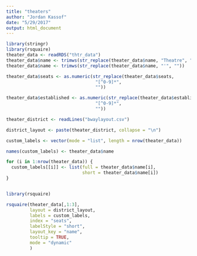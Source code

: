 ```yaml
---
title: "theaters"
author: "Jordan Kassof"
date: "5/29/2017"
output: html_document
---
```


```r
library(stringr)
library(rsquaire)
theater_data <- readRDS("thtr_data")
theater_data$name <- trimws(str_replace(theater_data$name, "Theatre", ""))
theater_data$name <- trimws(str_replace(theater_data$name, "'", ""))

theater_data$seats <- as.numeric(str_replace(theater_data$seats,
                                  "[^0-9]*",
                                  ""))

theater_data$established <- as.numeric(str_replace(theater_data$established,
                                  "[^0-9]*",
                                  ""))

theater_district <- readLines("bwaylayout.csv")

district_layout <- paste(theater_district, collapse = "\n")

custom_labels <- vector(mode = "list", length = nrow(theater_data))

names(custom_labels) <- theater_data$name

for (i in 1:nrow(theater_data)) {
  custom_labels[[i]] <- list(full = theater_data$name[i],
                             short = theater_data$name[i])
}


library(rsquaire)

rsquaire(theater_data[,1:3],
         layout = district_layout,
         labels = custom_labels,
         index = "seats",
         labelStyle = "short",
         layout_key = "name",
         tooltip = TRUE,
         mode = "dynamic"
         )

```

